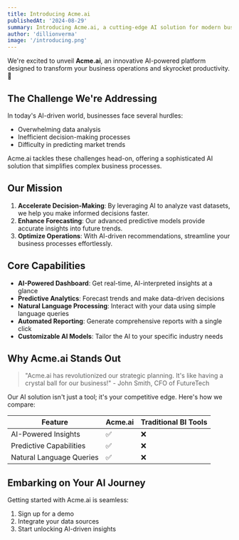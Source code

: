 ```yaml
---
title: Introducing Acme.ai
publishedAt: '2024-08-29'
summary: Introducing Acme.ai, a cutting-edge AI solution for modern businesses.
author: 'dillionverma'
image: '/introducing.png'
---
```


We're excited to unveil **Acme.ai**, an innovative AI-powered platform designed to transform your
business operations and skyrocket productivity. 🚀

## The Challenge We're Addressing

In today's AI-driven world, businesses face several hurdles:

- Overwhelming data analysis
- Inefficient decision-making processes
- Difficulty in predicting market trends

Acme.ai tackles these challenges head-on, offering a sophisticated AI solution that simplifies
complex business processes.

## Our Mission

1. **Accelerate Decision-Making**: By leveraging AI to analyze vast datasets, we help you make
   informed decisions faster.
2. **Enhance Forecasting**: Our advanced predictive models provide accurate insights into future
   trends.
3. **Optimize Operations**: With AI-driven recommendations, streamline your business processes
   effortlessly.

## Core Capabilities

- **AI-Powered Dashboard**: Get real-time, AI-interpreted insights at a glance
- **Predictive Analytics**: Forecast trends and make data-driven decisions
- **Natural Language Processing**: Interact with your data using simple language queries
- **Automated Reporting**: Generate comprehensive reports with a single click
- **Customizable AI Models**: Tailor the AI to your specific industry needs

## Why Acme.ai Stands Out

> "Acme.ai has revolutionized our strategic planning. It's like having a crystal ball for our
> business!" - John Smith, CFO of FutureTech

Our AI solution isn't just a tool; it's your competitive edge. Here's how we compare:

| Feature                  | Acme.ai | Traditional BI Tools |
| ------------------------ | ------- | -------------------- |
| AI-Powered Insights      | ✅      | ❌                   |
| Predictive Capabilities  | ✅      | ❌                   |
| Natural Language Queries | ✅      | ❌                   |

## Embarking on Your AI Journey

Getting started with Acme.ai is seamless:

1. Sign up for a demo
2. Integrate your data sources
3. Start unlocking AI-driven insights
